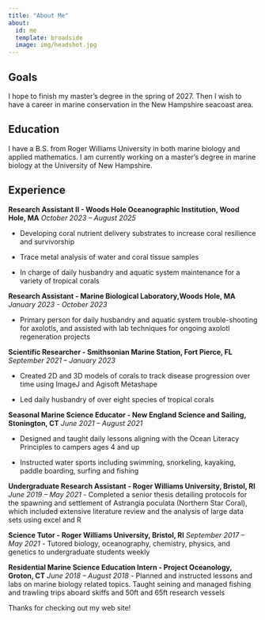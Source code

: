 ```yaml
---
title: "About Me"
about:
  id: me
  template: broadside
  image: img/headshot.jpg
---
```


:::: {#me}
## Goals

I hope to finish my master's degree in the spring of 2027. Then I wish to have a career in marine conservation in the New Hampshire seacoast area.

## Education

I have a B.S. from Roger Williams University in both marine biology and applied mathematics. I am currently working on a master's degree in marine biology at the University of New Hampshire.

## Experience

**Research Assistant II - Woods Hole Oceanographic Institution, Wood Hole, MA** *October 2023 – August 2025*

-   Developing coral nutrient delivery substrates to increase coral resilience and survivorship

-   Trace metal analysis of water and coral tissue samples

-   In charge of daily husbandry and aquatic system maintenance for a variety of tropical corals

**Research Assistant - Marine Biological Laboratory,Woods Hole, MA**
*January 2023 - October 2023*

-   Primary person for daily husbandry and aquatic system trouble-shooting for axolotls, and assisted with lab techniques for ongoing axolotl regeneration projects

**Scientific Researcher - Smithsonian Marine Station, Fort Pierce, FL**
*September 2021 – January 2023*

-   Created 2D and 3D models of corals to track disease progression over time using ImageJ and Agisoft Metashape

-   Led daily husbandry of over eight species of tropical corals

**Seasonal Marine Science Educator - New England Science and Sailing, Stonington, CT** *June 2021 – August 2021*

-   Designed and taught daily lessons aligning with the Ocean Literacy Principles to campers ages 4 and up

-   Instructed water sports including swimming, snorkeling, kayaking, paddle boarding, surfing and fishing

**Undergraduate Research Assistant - Roger Williams University, Bristol, RI**
*June 2019 – May 2021*
-   Completed a senior thesis detailing protocols for the spawning and settlement of Astrangia poculata (Northern Star Coral), which included extensive literature review and the analysis of large data sets using excel and R

**Science Tutor - Roger Williams University, Bristol, RI**
*September 2017 – May 2021* 
-   Tutored biology, oceanography, chemistry, physics, and genetics to undergraduate students weekly

**Residential Marine Science Education Intern - Project Oceanology, Groton, CT**
*June 2018 – August 2018* 
-   Planned and instructed lessons and labs on marine biology related topics. Taught seining and managed fishing and trawling trips aboard skiffs and 50ft and 65ft research vessels
::::

Thanks for checking out my web site!
